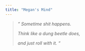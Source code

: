 ```yaml
---
title: "Megan's Mind"
---
```


> *" Sometime shit happens.*
>
> *Think like a dung beetle does,*
>
> *and just roll with it. "*
